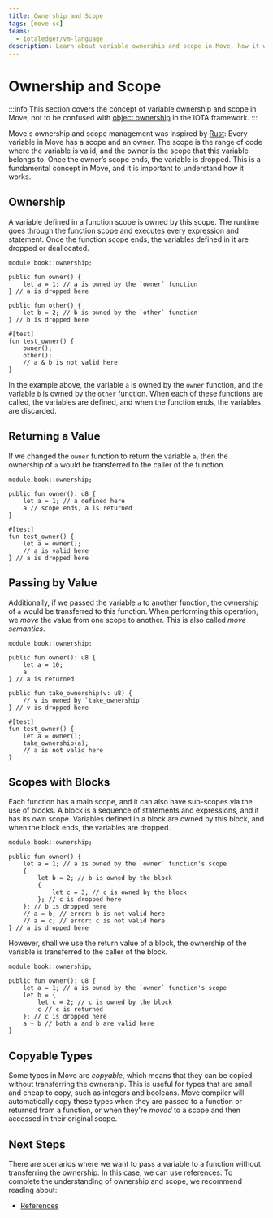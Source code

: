 ```yaml
---
title: Ownership and Scope
tags: [move-sc]
teams:
  - iotaledger/vm-language
description: Learn about variable ownership and scope in Move, how it works, and how to use it in Move.
---
```


# Ownership and Scope

:::info 
This section covers the concept of variable ownership and scope in Move, not to be confused with [object ownership](../objects/object-ownership/object-ownership.mdx) in the IOTA framework.
:::

Move's ownership and scope management was inspired by [Rust](https://doc.rust-lang.org/book/ch04-00-understanding-ownership.html): Every variable in Move has a scope and an owner. The scope is the range of code where the variable
is valid, and the owner is the scope that this variable belongs to. Once the owner’s scope ends, the
variable is dropped. This is a fundamental concept in Move, and it is important to understand how it
works.


## Ownership

A variable defined in a function scope is owned by this scope. The runtime goes through the function
scope and executes every expression and statement. Once the function scope ends, the variables
defined in it are dropped or deallocated.

```move
module book::ownership;

public fun owner() {
    let a = 1; // a is owned by the `owner` function
} // a is dropped here

public fun other() {
    let b = 2; // b is owned by the `other` function
} // b is dropped here

#[test]
fun test_owner() {
    owner();
    other();
    // a & b is not valid here
}
```

In the example above, the variable `a` is owned by the `owner` function, and the variable `b` is
owned by the `other` function. When each of these functions are called, the variables are defined,
and when the function ends, the variables are discarded.

## Returning a Value

If we changed the `owner` function to return the variable `a`, then the ownership of `a` would be
transferred to the caller of the function.

```move
module book::ownership;

public fun owner(): u8 {
    let a = 1; // a defined here
    a // scope ends, a is returned
}

#[test]
fun test_owner() {
    let a = owner();
    // a is valid here
} // a is dropped here
```

## Passing by Value

Additionally, if we passed the variable `a` to another function, the ownership of `a` would be
transferred to this function. When performing this operation, we _move_ the value from one scope to
another. This is also called _move semantics_.

```move
module book::ownership;

public fun owner(): u8 {
    let a = 10;
    a
} // a is returned

public fun take_ownership(v: u8) {
    // v is owned by `take_ownership`
} // v is dropped here

#[test]
fun test_owner() {
    let a = owner();
    take_ownership(a);
    // a is not valid here
}
```

## Scopes with Blocks

Each function has a main scope, and it can also have sub-scopes via the use of blocks. A block is a
sequence of statements and expressions, and it has its own scope. Variables defined in a block are
owned by this block, and when the block ends, the variables are dropped.

```move
module book::ownership;

public fun owner() {
    let a = 1; // a is owned by the `owner` function's scope
    {
        let b = 2; // b is owned by the block
        {
            let c = 3; // c is owned by the block
        }; // c is dropped here
    }; // b is dropped here
    // a = b; // error: b is not valid here
    // a = c; // error: c is not valid here
} // a is dropped here
```

However, shall we use the return value of a block, the ownership of the variable is transferred to
the caller of the block.

```move
module book::ownership;

public fun owner(): u8 {
    let a = 1; // a is owned by the `owner` function's scope
    let b = {
        let c = 2; // c is owned by the block
        c // c is returned
    }; // c is dropped here
    a + b // both a and b are valid here
}
```

## Copyable Types

Some types in Move are _copyable_, which means that they can be copied without transferring the
ownership. This is useful for types that are small and cheap to copy, such as integers and booleans.
Move compiler will automatically copy these types when they are passed to a function or returned
from a function, or when they're _moved_ to a scope and then accessed in their original scope.


## Next Steps

There are scenarios where we want to pass a variable to a function without transferring the ownership.
In this case, we can use references. To complete the understanding of ownership and scope, we recommend reading about:
- [References](./references.mdx)
